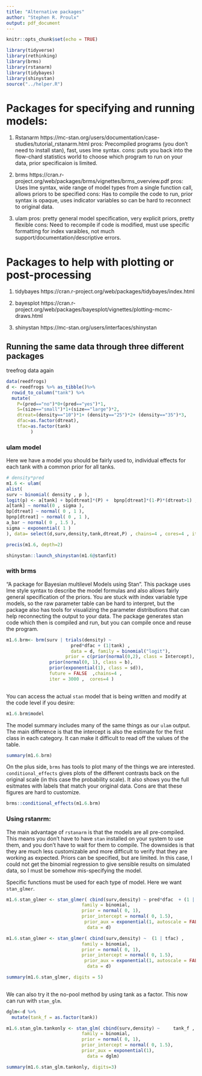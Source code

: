 ```yaml
---
title: "Alternative packages"
author: "Stephen R. Proulx"
output: pdf_document
---
```

 

```r
knitr::opts_chunk$set(echo = TRUE)

library(tidyverse)
library(rethinking)
library(brms)
library(rstanarm)
library(tidybayes)
library(shinystan)
source("../helper.R")
```


 


# Packages for specifying and running models:


1) Rstanarm
https://mc-stan.org/users/documentation/case-studies/tutorial_rstanarm.html
pros: Precompiled programs (you don't need to install stan), fast, uses lme syntax. 
cons: puts you back into the flow-chard statistics world to choose which program to run on your data, prior specificaion is limited.

2) brms
https://cran.r-project.org/web/packages/brms/vignettes/brms_overview.pdf
pros: Uses lme syntax, wide range of model types from a single function call, allows priors to be specified
cons: Has to compile the code to run, prior syntax is opaque, uses indicator variables so can be hard to reconnect to original data.

3) ulam
pros: pretty general model specification, very explicit priors, pretty flexible
cons: Need to recompile if code is modified, must use specific formatting for index varaibles, not much support/documentation/descriptive errors.


# Packages to help with plotting or post-processing

1) tidybayes
https://cran.r-project.org/web/packages/tidybayes/index.html

2) bayesplot
https://cran.r-project.org/web/packages/bayesplot/vignettes/plotting-mcmc-draws.html

3) shinystan
https://mc-stan.org/users/interfaces/shinystan



## Running the same data through three different packages


treefrog data again
```r
 
data(reedfrogs)
d <- reedfrogs %>% as_tibble()%>% 
  rowid_to_column("tank") %>%
  mutate(
    P=(pred=="no")*0+(pred=="yes")*1,
    S=(size=="small")*1+(size=="large")*2,
    dtreat=(density=="10")*1+ (density=="25")*2+ (density=="35")*3,
    dfac=as.factor(dtreat),
    tfac=as.factor(tank)
         )


```
 


### ulam model

Here we have a model you should be fairly used to, individual effects for each tank with a common prior for all tanks.

```r
# density*pred
m1.6 <- ulam(
alist(
surv ~ binomial( density , p ),
logit(p) <- a[tank] + bp[dtreat]*(P) +  bpnp[dtreat]*(1-P)*(dtreat>1) , 
a[tank] ~ normal(0 , sigma ), 
bp[dtreat] ~ normal( 0 , 1 ),
bpnp[dtreat] ~ normal( 0 , 1 ),
a_bar ~ normal( 0 , 1.5 ),
sigma ~ exponential( 1 )
), data= select(d,surv,density,tank,dtreat,P) , chains=4 , cores=4 , iter=3000, log_lik=TRUE  )
```

```r
precis(m1.6, depth=2)
```





```r
shinystan::launch_shinystan(m1.6@stanfit)
```



### with brms
"A package for Bayesian multilevel Models using Stan". This package uses lme style syntax to describe the model formulas and also allows fairly general specification of the priors. You are stuck with index variable type models, so the raw parameter table can be hard to interpret, but the package also has tools for visualizing the parameter distributions that can help reconnecting the output to your data. The package generates stan code which then is compiled and run, but you can compile once and reuse the program. 

```r

m1.6.brm<- brm(surv | trials(density) ~
                        pred*dfac + (1|tank) , 
                        data = d, family = binomial("logit"),
                      prior = c(prior(normal(0,2), class = Intercept),
                prior(normal(0, 1), class = b),
                prior(exponential(1), class = sd)),
                future = FALSE  ,chains=4 , 
                iter = 3000 ,  cores=4 )
  

```

You can access the actual `stan` model that is being written and modify at the code level if you desire:
```r
m1.6.brm$model
```


The model summary includes many of the same things as our `ulam` output. The main difference is that the intercept is also the estimate for the first class in each category. It can make it difficult to read off the values of the table. 
```r
summary(m1.6.brm)
```


On the plus side, `brms` has tools to plot many of the things we are interested. `conditional_effects` gives plots of the different contrasts back on the original scale (in this case the probability scale). It also shows you the full esitmates with labels that match your original data. Cons are that these figures are hard to customize. 
```r
brms::conditional_effects(m1.6.brm)
```

### Using rstanrm:
The main advantage of `rstanarm` is that the models are all pre-compiled. This means you don't have to have `stan` installed on your system to use them, and you don't have to wait for them to compile. The downsides is that they are much less customizable and more difficult to verify that they are working as expected. Priors can be specified, but are limited. In this case, I could not get the binomial regression to give sensible results on simulated data, so I must be somehow mis-specifying the model. 


 

Specific functions must be used for each type of model. Here we want `stan_glmer`. 


```r
m1.6.stan_glmer <- stan_glmer( cbind(surv,density) ~ pred*dfac  + (1 | tfac) ,
                            family = binomial,
                            prior = normal( 0, 1),
                            prior_intercept = normal( 0, 1.5),
                             prior_aux = exponential(1, autoscale = FALSE),
                              data = d)
```

```r
m1.6.stan_glmer <- stan_glmer( cbind(surv,density) ~  (1 | tfac) ,
                            family = binomial,
                            prior = normal( 0, 1),
                            prior_intercept = normal( 0, 1.5),
                             prior_aux = exponential(1, autoscale = FALSE),
                              data = d)
```

 

```r
summary(m1.6.stan_glmer, digits = 5)
  
```


We can also try it the no-pool method by using tank as a factor. This now can run with `stan_glm`.
```r
dglm<-d %>%
  mutate(tank_f = as.factor(tank))

m1.6.stan_glm.tankonly <- stan_glm( cbind(surv,density) ~     tank_f ,
                            family = binomial,
                            prior = normal( 0, 1),
                            prior_intercept = normal( 0, 1.5),
                            prior_aux = exponential(1),
                              data = dglm)
```

```r
summary(m1.6.stan_glm.tankonly, digits=3)
```




